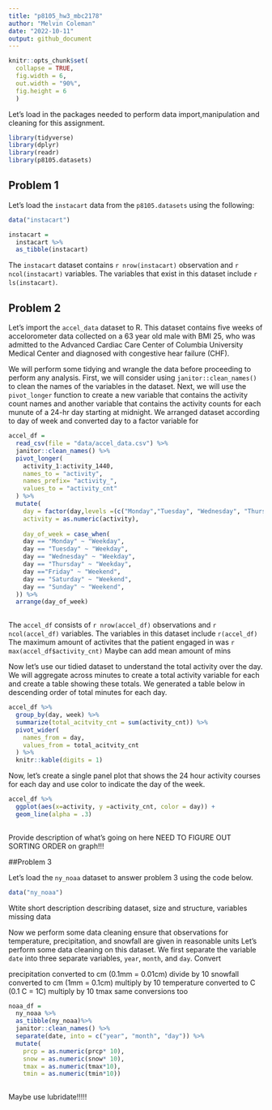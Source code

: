 ```yaml
---
title: "p8105_hw3_mbc2178"
author: "Melvin Coleman"
date: "2022-10-11"
output: github_document
---
```


```r
knitr::opts_chunk$set(
  collapse = TRUE,
  fig.width = 6,
  out.width = "90%",
  fig.height = 6
  )
```

Let's load in the packages needed to perform data import,manipulation and cleaning for this assignment.

```r
library(tidyverse)
library(dplyr)
library(readr)
library(p8105.datasets)
```

## Problem 1 

Let's load the `instacart` data from the `p8105.datasets` using the following:
```r
data("instacart") 

instacart = 
  instacart %>% 
  as_tibble(instacart)
```

The `instacart` dataset contains `r nrow(instacart)` observation 
and `r ncol(instacart)` variables. The variables that exist in this dataset include 
`r ls(instacart)`. 


## Problem 2 

Let's import the `accel_data` dataset to R. This dataset contains five weeks of 
accelorometer data collected on a 63 year old male with BMI 25, who was admitted 
to the Advanced Cardiac Care Center of Columbia University Medical Center and diagnosed 
with congestive hear failure (CHF).

We will perform some tidying and wrangle the data before proceeding to perform 
any analysis. First, we will consider using `janitor::clean_names()` to clean 
the names of the variables in the dataset. Next, we will use the `pivot_longer`
function to create a new variable that contains the activity count names and 
another variable that contains the activity counts for each munute of a 24-hr 
day starting at midnight. We arranged dataset according to day of week and 
converted day to a factor variable for 

```r
accel_df =
  read_csv(file = "data/accel_data.csv") %>% 
  janitor::clean_names() %>% 
  pivot_longer(
    activity_1:activity_1440,
    names_to = "activity",
    names_prefix= "activity_",
    values_to = "activity_cnt"
  ) %>% 
  mutate(
    day = factor(day,levels =(c("Monday","Tuesday", "Wednesday", "Thursday", "Friday", "Saturday", "Sunday"))),
    activity = as.numeric(activity),
    
    day_of_week = case_when(
    day == "Monday" ~ "Weekday",
    day == "Tuesday" ~ "Weekday",
    day == "Wednesday" ~ "Weekday",
    day == "Thursday" ~ "Weekday",
    day =="Friday" ~ "Weekend",
    day == "Saturday" ~ "Weekend",
    day == "Sunday" ~ "Weekend",
  )) %>% 
  arrange(day_of_week)
 
```

The `accel_df` consists of `r nrow(accel_df)` observations and `r ncol(accel_df)` variables. 
The variables in this dataset include `r(accel_df)`
The maximum amount of activites that the patient engaged in was `r max(accel_df$activity_cnt)`
Maybe can add mean amount of mins 

Now let's use our tidied dataset to understand the total activity over the day. We will aggregate 
across minutes to create a total activity variable for each and create a table showing these totals. 
We generated a table below in descending order of total minutes for each day.

```r
accel_df %>% 
  group_by(day, week) %>% 
  summarize(total_acitvity_cnt = sum(activity_cnt)) %>% 
  pivot_wider(
    names_from = day,
    values_from = total_acitvity_cnt
  ) %>% 
  knitr::kable(digits = 1)
```


Now, let's create a single panel plot that shows the 24 hour activity courses for each day 
and use color to indicate the day of the week. 

```r
accel_df %>% 
  ggplot(aes(x=activity, y =activity_cnt, color = day)) +
  geom_line(alpha = .3) 
  
```

Provide description of what's going on here NEED TO FIGURE OUT SORTING ORDER on graph!!!

##Problem 3 


Let's load the `ny_noaa` dataset to answer problem 3 using the code below.

```r
data("ny_noaa") 
```
Wtite short description describing dataset, size and structure, variables missing data


Now we perform some data cleaning 
ensure that observations for temperature, precipitation, and snowfall are given in reasonable units
Let's perform some data cleaning on this dataset. We first separate the variable
`date` into three separate variables, `year`, `month`, and `day`. Convert 

precipitation converted to cm (0.1mm = 0.01cm) divide by 10
snowfall converted to cm (1mm = 0.1cm) multiply by 10
temperature converted to C (0.1 C = 1C) multiply by 10
tmax same conversions too

```r
noaa_df = 
  ny_noaa %>% 
  as_tibble(ny_noaa)%>% 
  janitor::clean_names() %>% 
  separate(date, into = c("year", "month", "day")) %>% 
  mutate(
    prcp = as.numeric(prcp* 10),
    snow = as.numeric(snow* 10),
    tmax = as.numeric(tmax*10),
    tmin = as.numeric(tmin*10))
    
```

Maybe use lubridate!!!!!











